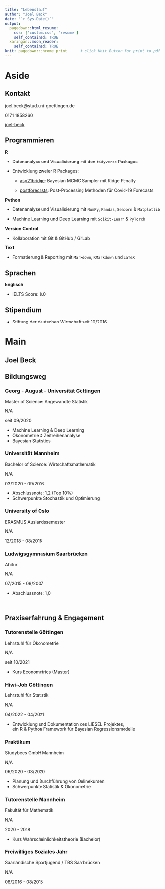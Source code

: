 ```yaml
---
title: "Lebenslauf"
author: "Joel Beck"
date: "`r Sys.Date()`"
output:
  pagedown::html_resume:            
    css: ['custom.css', 'resume']
    self_contained: TRUE
  xaringan::moon_reader:              
    self_contained: TRUE
knit: pagedown::chrome_print      # click Knit Button for print to pdf
---
```



Aside
================================================================================




Kontakt {#contact}
--------------------------------------------------------------------------------

<i class="fa fa-envelope"></i> joel.beck@stud.uni-goettingen.de  

<i class="fas fa-phone"></i> 0171 1858260

<i class="fab fa-github"></i> [joel-beck](https://github.com/joel-beck)


Programmieren {#programming}
-------------------------------------------------------------------

**R**

  - Datenanalyse und Visualisierung mit den `tidyverse` Packages
  
  - Entwicklung zweier R Packages:
  
      - [asp21bridge](https://github.com/joel-beck/asp21bridge): Bayesian MCMC Sampler mit Ridge Penalty
      
      - [postforecasts](https://github.com/nikosbosse/post-processing-forecasts): Post-Processing Methoden für Covid-19 Forecasts
  

**Python**

  - Datenanalyse und Visualisierung mit `NumPy`, `Pandas`, `Seaborn` & `Matplotlib`
  
  - Machine Learning und Deep Learning mit `Scikit-Learn` & `PyTorch`
  

**Version Control**

  - Kollaboration mit Git & GitHub / GitLab
  
**Text**

  - Formatierung & Reporting mit `Markdown`, `RMarkdown` und `LaTeX` 



Sprachen {#language} 
-------------------------------------------------------------------

**Englisch**

  - IELTS Score: 8.0
  
  
  
Stipendium {#scholarship} 
-------------------------------------------------------------------

  - Stiftung der deutschen Wirtschaft seit 10/2016 




Main
================================================================================




Joel Beck {#title}
---------------------------------------------------------------------------------




Bildungsweg {data-icon=graduation-cap data-concise=true}
---------------------------------------------------------------------------------


### Georg - August - Universität Göttingen

Master of Science: Angewandte Statistik 

N/A <!-- do not display location marker -->

seit 09/2020

- Machine Learning & Deep Learning
- Ökonometrie & Zeitreihenanalyse
- Bayesian Statistics
 

### Universität Mannheim 

Bachelor of Science: Wirtschaftsmathematik

N/A

03/2020 - 09/2016

- Abschlussnote: 1,2 (Top 10%)
- Schwerpunkte Stochastik und Optimierung 


### University of Oslo

ERASMUS Auslandssemester

N/A

12/2018 - 08/2018


### Ludwigsgymnasium Saarbrücken

Abitur 

N/A

07/2015 - 09/2007

- Abschlussnote: 1,0 


<br> <!-- vergrößert Abstand -->



Praxiserfahrung & Engagement {data-icon=chalkboard-teacher} 
---------------------------------------------------------------------------------

### Tutorenstelle Göttingen

Lehrstuhl für Ökonometrie

N/A

seit 10/2021

- Kurs Econometrics (Master)


### Hiwi-Job Göttingen

Lehrstuhl für Statistik

N/A

04/2022 - 04/2021

- Entwicklung und Dokumentation des LIESEL Projektes, \
ein R & Python Framework für Bayesian Regressionsmodelle


### Praktikum

Studybees GmbH Mannheim

N/A

06/2020 - 03/2020

- Planung und Durchführung von Onlinekursen 
- Schwerpunkte Statistik & Ökonometrie



### Tutorenstelle Mannheim

Fakultät für Mathematik

N/A

2020 - 2018

- Kurs Wahrscheinlichkeitstheorie (Bachelor)



### Freiwilliges Soziales Jahr

Saarländische Sportjugend / TBS Saarbrücken

N/A

08/2016 - 08/2015

<br> <!-- verlängert blaue timeline -->
